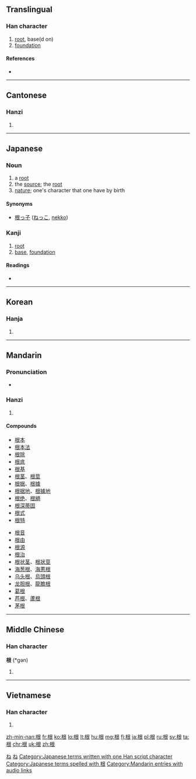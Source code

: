 ==Translingual==

===Han character===
{{Han char|rn=75|rad=木|as=06|sn=10|four=4793<sub>2</sub>|canj=木日女 (DAV)}}

# [[root]], base(d on)
# [[foundation]]

====References====
* {{Han ref|kx=0524.070|dkj=14745|dj=0912.090|hdz=21208.020|uh=6839|ud=26681|bh=AEDA|bd=44762}}

----

==Cantonese==

===Hanzi===
{{yue-hanzi|jyut=gan1|y=gan1}}

# {{defn|lang=yue|sort=木06}}

----

==Japanese==

===Noun===
{{ja-noun|ね}}

# a [[root]]
# the [[source]]; the [[root]]
# [[nature]]; one's character that one have by birth

====Synonyms====
* [[根っ子]] ([[ねっこ]], [[nekko]])

===Kanji===
{{ja-kanji|grade=3|rs=木06}}

# [[root]]
# [[base]], [[foundation]]

====Readings====
* {{ja-readings|on=[[こん]] (kon)|kun=[[ね]] (ne)}}

[[Category:1000 Japanese basic words|ね]]
[[Category:ja:Botany|ね]]
[[Category:Japanese terms written with one Han script character]]
[[Category:Japanese terms spelled with 根]]
----

==Korean==

===Hanja===
{{ko-hanja|hangeul=근|eumhun=|rv=geun|mr=kŭn|y=kun}}

# {{defn|lang=ko|sort=木06}}

----

==Mandarin==

===Pronunciation===
* {{audio|zh-gēn.ogg|audio|lang=cmn}}

===Hanzi===
{{cmn-hanzi|pin=[[gēn]] ([[gen1]]), [[shì]] ([[shi4]])|wg=[[ken1|ken<sup>1</sup>]], [[shih4|shih<sup>4</sup>]]}}

# {{defn|lang=cmn|sort=木06}}

====Compounds====
{{top2}}
* [[根本]]
* [[根本法]]
* [[根除]]
* [[根底]]
* [[根基]]
* [[根茎]]、[[根莖]]
* [[根据]]、[[根據]]
* [[根据地]]、[[根據地]]
* [[根绝]]、[[根絕]]
* [[根深蒂固]]
* [[根式]]
* [[根特]]
{{mid2}}
* [[根音]]
* [[根由]]
* [[根源]]
* [[根治]]
* [[根状茎]]、[[根狀莖]]
* [[海葱根]]、[[海蔥根]]
* [[乌头根]]、[[烏頭根]]
* [[龙胆根]]、[[龍膽根]]
* [[葛根]]
* [[芦根]]、[[蘆根]]
* [[茅根]]
{{bottom}}

[[Category:Mandarin entries with audio links]]

----

==Middle Chinese==

===Han character===
'''根''' (*gən)<!--note: asterisk indicates that this character appears more than four times in the Tang Dynasty corpus of literature-->

# {{defn|lang=ltc|sort=木06}}

----

==Vietnamese==

===Han character===
{{vi-hantu|[[căn]], [[cằn]], [[cỗi]]|rs=木06}}

# {{defn|lang=vi|sort=木06}}

[[zh-min-nan:根]]
[[fr:根]]
[[ko:根]]
[[lo:根]]
[[lt:根]]
[[hu:根]]
[[mg:根]]
[[fj:根]]
[[ja:根]]
[[pl:根]]
[[ru:根]]
[[sv:根]]
[[ta:根]]
[[chr:根]]
[[uk:根]]
[[zh:根]]